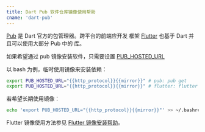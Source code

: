 ```yaml
---
title: Dart Pub 软件仓库镜像使用帮助
cname: 'dart-pub'
---
```


[Pub](https://pub.dartlang.org/) 是 Dart 官方的包管理器。跨平台的前端应开发
框架 [Flutter](https://flutter.dev/) 也基于 Dart 并且可以使用大部分 Pub 中的
库。

如果希望通过 pub 镜像安装软件，只需要设置 [PUB_HOSTED_URL](https://www.dartlang.org/tools/pub/environment-variables)

以 bash 为例，临时使用镜像来安装依赖：

<CodeBlock>

```bash
export PUB_HOSTED_URL="{{http_protocol}}{{mirror}}" # pub: pub get 
export PUB_HOSTED_URL="{{http_protocol}}{{mirror}}" # flutter: flutter packages get 
```

</CodeBlock>

若希望长期使用镜像：

<CodeBlock>

```bash
echo 'export PUB_HOSTED_URL="{{http_protocol}}{{mirror}}"' >> ~/.bashrc
```

</CodeBlock>

Flutter 镜像使用方法参见 [Flutter 镜像安装帮助](/flutter/)。
